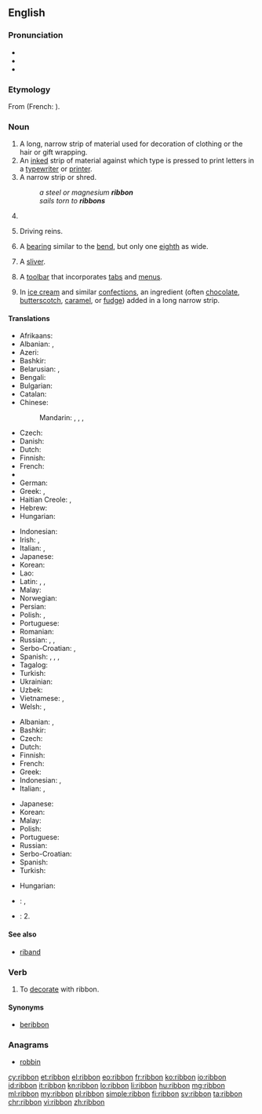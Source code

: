 ==English==
{{wikipedia}}

===Pronunciation===
* {{audio|en-us-ribbon.ogg|Audio (US)}}
* {{IPA|/ˈɹɪbən/}}
* {{rhymes|ɪbən}}

===Etymology===
From {{etyl|fro|en}} {{term|riban|lang=fro}} (French: {{term|ruban|lang=fr}}).

===Noun===
{{en-noun}}

# A long, narrow strip of material used for decoration of clothing or the hair or gift wrapping.
# An [[inked]] strip of material against which type is pressed to print letters in a [[typewriter]] or [[printer]].
# A narrow strip or shred.
#: ''a steel or magnesium '''ribbon'''''
#: ''sails torn to '''ribbons'''''
# {{context|shipbuilding|lang=en}} {{alternative form of|ribband}}
# {{context|slang|dated|in the plural|lang=en}} Driving reins.
#: {{rfquotek|London Athenaeum}}
# {{context|heraldry|lang=en}} A [[bearing]] similar to the [[bend]], but only one [[eighth]] as wide.
# {{context|spinning|lang=en}} A [[sliver]].
# {{context|computing|graphical user interface|lang=en}} A [[toolbar]] that incorporates [[tab]]s and [[menu]]s.
# {{context|cooking|lang=en}} In [[ice cream]] and similar [[confections]], an ingredient (often [[chocolate]], [[butterscotch]], [[caramel]], or [[fudge]]) added in a long narrow strip.

====Translations====
{{trans-top|long, narrow strip of material}}
* Afrikaans: {{t|af|lint}}
* Albanian: {{t|sq|rrip}}, {{t|sq|fjongo}}
* Azeri: {{t|az|lent}}
* Bashkir: {{t|ba|таҫма|sc=Cyrl}}
* Belarusian: {{t|be|стужка|f|tr=stužka|sc=Cyrl}}, {{t|be|лента|f|tr=lienta|sc=Cyrl}}
* Bengali: {{t|bn|পটি|tr=paṭi|sc=Beng}}
* Bulgarian: {{t+|bg|лента|f|tr=lenta|sc=Cyrl}}
* Catalan: {{t+|ca|cinta|f}}
* Chinese:
*: Mandarin: {{t|cmn|絲帶|sc=Hani}}, {{t+|cmn|丝带|tr=sīdài|sc=Hani}}, {{t+|cmn|緞帶|sc=Hani}}, {{t|cmn|缎带|tr=duàndài|sc=Hani}}
* Czech: {{t|cs|stuha|f}}
* Danish: {{t+|da|bånd|n}}
* Dutch: {{t+|nl|lint|n}}
* Finnish: {{t+|fi|nauha}}
* French: {{t+|fr|ruban|m}}
* {{trreq|ka}}
* German: {{t+|de|Band|n}}
* Greek: {{t|el|κορδέλλα|f|tr=kordélla}}, {{t+|el|ταινία|f|tr=tainía}}
* Haitian Creole: {{t|ht|tep}}, {{t|ht|riban}}
* Hebrew: {{t+|he|סרט|m|tr=séret}}
* Hungarian: {{t+|hu|szalag}}
{{trans-mid}}
* Indonesian: {{t+|id|pita}}
* Irish: {{t|ga|ribíneach|m}}, {{t|ga|ribín|m}}
* Italian: {{t+|it|nastro|m}}, {{t+|it|fettuccia|f}}
* Japanese: {{t+|ja|リボン|tr=ribon}}
* Korean: {{t+|ko|리본|tr=ribon|sc=Hang}}
* Lao: {{t+|lo|ໂບ|tr=ob|sc=Laoo}}
* Latin: {{t|la|clipeum|f}}, {{t|la|taenia|f}}, {{t|la|taeniola|f}}
* Malay: {{t|ms|pita}}
* Norwegian: {{t|no|båndet|n}}
* Persian: {{t+|fa|روبان|tr=rubân|sc=fa-Arab}}
* Polish: {{t+|pl|wstążka|f}}, {{t+|pl|taśma}}
* Portuguese: {{t+|pt|fita|f}}
* Romanian: {{t+|ro|fundă|f}}
* Russian: {{t+|ru|лента|f|tr=lénta}}, {{t+|ru|бант|m|tr=bant|sc=Cyrl}}, {{t+|ru|тесьма|f|tr=tesʹmá|sc=Cyrl}}
* Serbo-Croatian: {{t|sh|vrpca|f}}, {{t|sh|traka|f}}
* Spanish: {{t+|es|cinta|f}}, {{t+|es|moño|m}}, {{t+|es|lazo|m}}, {{t+|es|galón|m}}
* Tagalog: {{t|tl|ribon}}
* Turkish: {{t+|tr|kurdele}}
* Ukrainian: {{t|uk|стрічка|f|tr=strichka|sc=Cyrl}}
* Uzbek: {{t|uz|lenta}}
* Vietnamese: {{t|vi|dai đất}}, {{t+|vi|mảnh}}
* Welsh: {{t+|cy|rhuban}}, {{t|cy|rudan|f}}
{{trans-bottom}}

{{trans-top|inked ribbon}}
* Albanian: {{t|sq|fjongo}}, {{t|sq|rrip}}
* Bashkir: {{t|ba|таҫма|sc=Cyrl}}
* Czech: {{t|cs|páska|f}}
* Dutch: {{t+|nl|lint|n}}
* Finnish: {{t|fi|värinauha}}
* French: {{t+|fr|ruban|m}}
* Greek: {{t+|el|ταινία|f|tr=tainía}}
* Indonesian: {{t+|id|pita}}, {{t+|id|ban}}
* Italian: {{t+|it|nastro|m}}, {{t+|it|fettuccia|f}}
{{trans-mid}}
* Japanese: {{t+|ja|リボン|tr=ribon}}
* Korean: {{t+|ko|리본|tr=ribon|sc=Hang}}
* Malay: {{t|ms|pita}}
* Polish: {{t+|pl|wstążka|f}}
* Portuguese: {{t+|pt|fita|f}}
* Russian: {{t+|ru|лента|f|tr=lénta}}
* Serbo-Croatian: {{t|sh|pantljika|f}}
* Spanish: {{t+|es|cinta|f}}
* Turkish: {{t+|tr|şerit}}
{{trans-bottom}}

{{trans-top|toolbar}}
* Hungarian: {{t+|hu|menüszalag}}
{{trans-mid}}
{{trans-bottom}}

{{checktrans-top}}
* {{ttbc|ka}}: {{t|ka|ბაბთა}}, {{t|ka|ლენტი}}
{{trans-mid}}
* {{ttbc|ro}}: 2. {{t|ro|ribon|n}}<!-- qv: http://dexonline.ro/definitie/ribon -->
{{trans-bottom}}

====See also====
* [[riband]]

===Verb===
{{en-verb}}

# To [[decorate]] with ribbon.

====Synonyms====
* [[beribbon]]

===Anagrams===
* [[robbin#English|robbin]]

[[cy:ribbon]]
[[et:ribbon]]
[[el:ribbon]]
[[eo:ribbon]]
[[fr:ribbon]]
[[ko:ribbon]]
[[io:ribbon]]
[[id:ribbon]]
[[it:ribbon]]
[[kn:ribbon]]
[[lo:ribbon]]
[[li:ribbon]]
[[hu:ribbon]]
[[mg:ribbon]]
[[ml:ribbon]]
[[my:ribbon]]
[[pl:ribbon]]
[[simple:ribbon]]
[[fi:ribbon]]
[[sv:ribbon]]
[[ta:ribbon]]
[[chr:ribbon]]
[[vi:ribbon]]
[[zh:ribbon]]